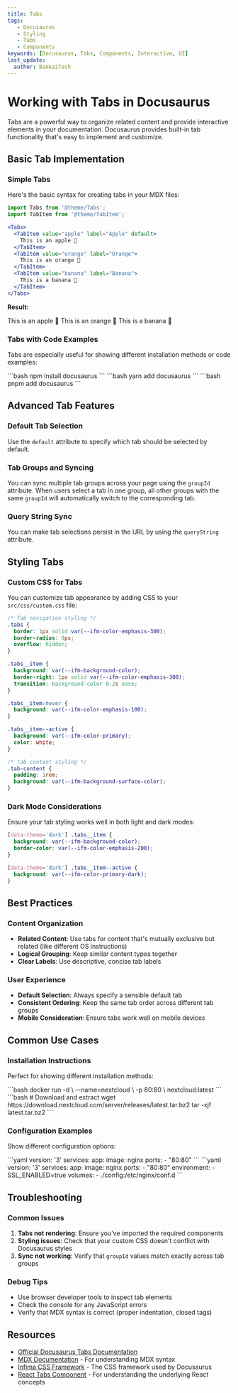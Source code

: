 ```yaml
---
title: Tabs
tags:
   - Docusaurus
   - Styling
   - Tabs
   - Components
keywords: [Docusaurus, Tabs, Components, Interactive, UI]
last_update:
  author: BankaiTech
---
```


# **Working with Tabs in Docusaurus**

Tabs are a powerful way to organize related content and provide interactive elements in your documentation. Docusaurus provides built-in tab functionality that's easy to implement and customize.

## **Basic Tab Implementation**

### **Simple Tabs**

Here's the basic syntax for creating tabs in your MDX files:

```jsx
import Tabs from '@theme/Tabs';
import TabItem from '@theme/TabItem';

<Tabs>
  <TabItem value="apple" label="Apple" default>
    This is an apple 🍎
  </TabItem>
  <TabItem value="orange" label="Orange">
    This is an orange 🍊
  </TabItem>
  <TabItem value="banana" label="Banana">
    This is a banana 🍌
  </TabItem>
</Tabs>
```

**Result:**

<Tabs>
  <TabItem value="apple" label="Apple" default>
    This is an apple 🍎
  </TabItem>
  <TabItem value="orange" label="Orange">
    This is an orange 🍊
  </TabItem>
  <TabItem value="banana" label="Banana">
    This is a banana 🍌
  </TabItem>
</Tabs>

### **Tabs with Code Examples**

Tabs are especially useful for showing different installation methods or code examples:

<Tabs>
  <TabItem value="npm" label="npm">
    ```bash
    npm install docusaurus
    ```
  </TabItem>
  <TabItem value="yarn" label="Yarn">
    ```bash
    yarn add docusaurus
    ```
  </TabItem>
  <TabItem value="pnpm" label="pnpm">
    ```bash
    pnpm add docusaurus
    ```
  </TabItem>
</Tabs>

## **Advanced Tab Features**

### **Default Tab Selection**

Use the `default` attribute to specify which tab should be selected by default.

### **Tab Groups and Syncing**

You can sync multiple tab groups across your page using the `groupId` attribute. When users select a tab in one group, all other groups with the same `groupId` will automatically switch to the corresponding tab.

### **Query String Sync**

You can make tab selections persist in the URL by using the `queryString` attribute.

## **Styling Tabs**

### **Custom CSS for Tabs**

You can customize tab appearance by adding CSS to your `src/css/custom.css` file:

```css
/* Tab navigation styling */
.tabs {
  border: 1px solid var(--ifm-color-emphasis-300);
  border-radius: 8px;
  overflow: hidden;
}

.tabs__item {
  background: var(--ifm-background-color);
  border-right: 1px solid var(--ifm-color-emphasis-300);
  transition: background-color 0.2s ease;
}

.tabs__item:hover {
  background: var(--ifm-color-emphasis-100);
}

.tabs__item--active {
  background: var(--ifm-color-primary);
  color: white;
}

/* Tab content styling */
.tab-content {
  padding: 1rem;
  background: var(--ifm-background-surface-color);
}
```

### **Dark Mode Considerations**

Ensure your tab styling works well in both light and dark modes:

```css
[data-theme='dark'] .tabs__item {
  background: var(--ifm-background-color);
  border-color: var(--ifm-color-emphasis-200);
}

[data-theme='dark'] .tabs__item--active {
  background: var(--ifm-color-primary-dark);
}
```

## **Best Practices**

### **Content Organization**

- **Related Content**: Use tabs for content that's mutually exclusive but related (like different OS instructions)
- **Logical Grouping**: Keep similar content types together
- **Clear Labels**: Use descriptive, concise tab labels

### **User Experience**

- **Default Selection**: Always specify a sensible default tab
- **Consistent Ordering**: Keep the same tab order across different tab groups
- **Mobile Consideration**: Ensure tabs work well on mobile devices

## **Common Use Cases**

### **Installation Instructions**

Perfect for showing different installation methods:

<Tabs>
  <TabItem value="docker" label="Docker">
    ```bash
    docker run -d \
      --name=nextcloud \
      -p 80:80 \
      nextcloud:latest
    ```
  </TabItem>
  <TabItem value="manual" label="Manual">
    ```bash
    # Download and extract
    wget https://download.nextcloud.com/server/releases/latest.tar.bz2
    tar -xjf latest.tar.bz2
    ```
  </TabItem>
</Tabs>

### **Configuration Examples**

Show different configuration options:

<Tabs>
  <TabItem value="basic" label="Basic Config">
    ```yaml
    version: '3'
    services:
      app:
        image: nginx
        ports:
          - "80:80"
    ```
  </TabItem>
  <TabItem value="advanced" label="Advanced Config">
    ```yaml
    version: '3'
    services:
      app:
        image: nginx
        ports:
          - "80:80"
        environment:
          - SSL_ENABLED=true
        volumes:
          - ./config:/etc/nginx/conf.d
    ```
  </TabItem>
</Tabs>

## **Troubleshooting**

### **Common Issues**

1. **Tabs not rendering**: Ensure you've imported the required components
2. **Styling issues**: Check that your custom CSS doesn't conflict with Docusaurus styles
3. **Sync not working**: Verify that `groupId` values match exactly across tab groups

### **Debug Tips**

- Use browser developer tools to inspect tab elements
- Check the console for any JavaScript errors
- Verify that MDX syntax is correct (proper indentation, closed tags)

## **Resources**

- [Official Docusaurus Tabs Documentation](https://docusaurus.io/docs/markdown-features/tabs)
- [MDX Documentation](https://mdxjs.com/) - For understanding MDX syntax
- [Infima CSS Framework](https://infima.dev/) - The CSS framework used by Docusaurus
- [React Tabs Component](https://reactjs.org/docs/conditional-rendering.html) - For understanding the underlying React concepts

<BuyMeACoffeeButton />
